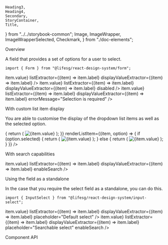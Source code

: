     Heading3,
    Heading4,
    Secondary,
    StoryContainer,
    Title,
} from "../../storybook-common";
    Image,
    ImageWrapper,
    ImageWrapperSelected,
    Checkmark,
} from "./doc-elements";

<Meta title="Form/Select" component={Form.Select} />

<Title>Form.Select</Title>

<Secondary>Overview</Secondary>

A field that provides a set of options for a user to select.

```tsx
import { Form } from "@lifesg/react-design-system/form";
```

<Canvas>
    <Story name="Select">
        <StoryContainer>
            <Container>
                <Form.Select
                    label="This is the select field"
                    options={[
                        { value: "A", label: "Option A" },
                        { value: "B", label: "Option B" },
                        { value: "C", label: "Option C" },
                        { value: "D", label: "Option D" },
                    ]}
                    valueExtractor={(item) => item.value}
                    listExtractor={(item) => item.label}
                    displayValueExtractor={(item) => item.label}
                />
                <Form.Select
                    label="This is the disabled state"
                    options={[
                        { value: "A", label: "Option A" },
                        { value: "B", label: "Option B" },
                        { value: "C", label: "Option C" },
                        { value: "D", label: "Option D" },
                    ]}
                    valueExtractor={(item) => item.value}
                    listExtractor={(item) => item.label}
                    displayValueExtractor={(item) => item.label}
                    disabled
                />
                <Form.Select
                    label="This is the error state"
                    options={[
                        { value: "A", label: "Option A" },
                        { value: "B", label: "Option B" },
                        { value: "C", label: "Option C" },
                        { value: "D", label: "Option D" },
                    ]}
                    valueExtractor={(item) => item.value}
                    listExtractor={(item) => item.label}
                    displayValueExtractor={(item) => item.label}
                    errorMessage="Selection is required"
                />
            </Container>
        </StoryContainer>
    </Story>
</Canvas>

<Heading3>With custom list item display</Heading3>

You are able to customise the display of the dropdown list items as well as the selected option.

<Canvas>
    <Story name="With custom list item display">
        <StoryContainer>
            <Container>
                <Form.Select
                    label="This has a custom list item display"
                    options={[
                        {
                            value: "A",
                            url: "https://picsum.photos/seed/A/300/100",
                        },
                        {
                            value: "B",
                            url: "https://picsum.photos/seed/B/500/200",
                        },
                        {
                            value: "C",
                            url: "https://picsum.photos/seed/C/300/300",
                        },
                        {
                            value: "D",
                            url: "https://picsum.photos/seed/D/600/150",
                        },
                    ]}
                    renderCustomSelectedOption={(item) => {
                        return (
                            <ImageWrapper>
                                <Image src={item.url} alt={item.value} />
                            </ImageWrapper>
                        );
                    }}
                    renderListItem={(item, option) => {
                        if (option.selected) {
                            return (
                                <ImageWrapperSelected>
                                    <ImageWrapper>
                                        <Image
                                            src={item.url}
                                            alt={item.value}
                                        />
                                    </ImageWrapper>
                                    <Checkmark type="tick" />
                                </ImageWrapperSelected>
                            );
                        } else {
                            return (
                                <ImageWrapper>
                                    <Image src={item.url} alt={item.value} />
                                </ImageWrapper>
                            );
                        }
                    }}
                />
            </Container>
        </StoryContainer>
    </Story>
</Canvas>

<Heading3>With search capabilities</Heading3>

<Canvas>
    <Story name="With search">
        <StoryContainer>
            <Container>
                <Form.Select
                    label="This has searchable options"
                    options={[
                        { value: "A", label: "Option A" },
                        { value: "B", label: "Option B" },
                        { value: "C", label: "Option C" },
                        { value: "D", label: "Option D" },
                    ]}
                    valueExtractor={(item) => item.value}
                    listExtractor={(item) => item.label}
                    displayValueExtractor={(item) => item.label}
                    enableSearch
                />
            </Container>
        </StoryContainer>
    </Story>
</Canvas>

<Heading3>Using the field as a standalone</Heading3>

In the case that you require the select field as a standalone, you can do this.

```tsx
import { InputSelect } from "@lifesg/react-design-system/input-select";
```

<Preview>
    <Story name="Standalone usage">
        <StoryContainer>
            <Container>
                <InputSelect
                    options={[
                        { value: "A", label: "Option A" },
                        { value: "B", label: "Option B" },
                        { value: "C", label: "Option C" },
                        { value: "D", label: "Option D" },
                    ]}
                    valueExtractor={(item) => item.value}
                    listExtractor={(item) => item.label}
                    displayValueExtractor={(item) => item.label}
                    placeholder="Default select"
                />
                <InputSelect
                    options={[
                        { value: "A", label: "Option A" },
                        { value: "B", label: "Option B" },
                        { value: "C", label: "Option C" },
                        { value: "D", label: "Option D" },
                    ]}
                    valueExtractor={(item) => item.value}
                    listExtractor={(item) => item.label}
                    displayValueExtractor={(item) => item.label}
                    placeholder="Searchable select"
                    enableSearch
                />
            </Container>
        </StoryContainer>
    </Story>
</Preview>

<Secondary>Component API</Secondary>

<PropsTable />
